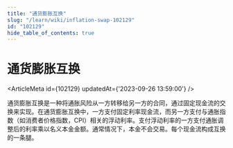 ```yaml
---
title: "通货膨胀互换"
slug: "/learn/wiki/inflation-swap-102129"
id: "102129"
hide_table_of_contents: true
---
```



# 通货膨胀互换

<ArticleMeta id={102129} updatedAt={'2023-09-26 13:59:00'} />
<div className='border-solid border-b border-t-0 my-4 border-[var(--ifm-color-gray-300)]' />

通货膨胀互换是一种将通胀风险从一方转移给另一方的合同，通过固定现金流的交换来实现。在通货膨胀互换中，一方支付固定利率现金流，而另一方支付与通胀指数（如消费者价格指数，CPI）相关的浮动利率。支付浮动利率的一方支付通胀调整后的利率乘以名义本金金额。通常情况下，本金不会交易。每个现金流构成互换的一条腿。
